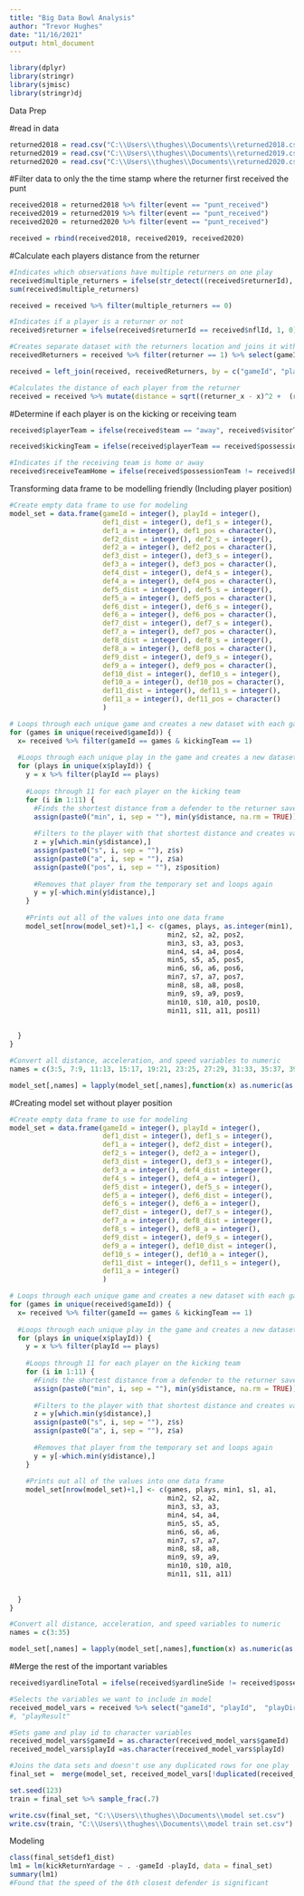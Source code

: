 ```yaml
---
title: "Big Data Bowl Analysis"
author: "Trevor Hughes"
date: "11/16/2021"
output: html_document
---
```


```r
library(dplyr)
library(stringr)
library(sjmisc)
library(stringr)dj

```

############################### Data Prep ###############################
#read in data
```r
returned2018 = read.csv("C:\\Users\\thughes\\Documents\\returned2018.csv")
returned2019 = read.csv("C:\\Users\\thughes\\Documents\\returned2019.csv")
returned2020 = read.csv("C:\\Users\\thughes\\Documents\\returned2020.csv")
```
#Filter data to only the the time stamp where the returner first received the punt
```r
received2018 = returned2018 %>% filter(event == "punt_received")
received2019 = returned2019 %>% filter(event == "punt_received")
received2020 = returned2020 %>% filter(event == "punt_received")

received = rbind(received2018, received2019, received2020)
```

#Calculate each players distance from the returner
```r
#Indicates which observations have multiple returners on one play
received$multiple_returners = ifelse(str_detect((received$returnerId), ";"), 1, 0)
sum(received$multiple_returners)

received = received %>% filter(multiple_returners == 0)

#Indicates if a player is a returner or not
received$returner = ifelse(received$returnerId == received$nflId, 1, 0)

#Creates separate dataset with the returners location and joins it with each row in the original data set where the game and play id match
receivedReturners = received %>% filter(returner == 1) %>% select(gameId, playId,x, y) %>% rename(returner_x = x, returner_y = y)

received = left_join(received, receivedReturners, by = c("gameId", "playId"))

#Calculates the distance of each player from the returner
received = received %>% mutate(distance = sqrt((returner_x - x)^2 +  (returner_y - y)^2))
```

#Determine if each player is on the kicking or receiving team
```r
received$playerTeam = ifelse(received$team == "away", received$visitorTeamAbbr, received$homeTeamAbbr)

received$kickingTeam = ifelse(received$playerTeam == received$possessionTeam, 1, 0)

#Indicates if the receiving team is home or away
received$receiveTeamHome = ifelse(received$possessionTeam != received$homeTeamAbbr, 1, 0)

```

Transforming data frame to be modelling friendly (Including player position)
```r
#Create empty data frame to use for modeling
model_set = data.frame(gameId = integer(), playId = integer(),
                       def1_dist = integer(), def1_s = integer(),
                       def1_a = integer(), def1_pos = character(),
                       def2_dist = integer(), def2_s = integer(),
                       def2_a = integer(), def2_pos = character(),
                       def3_dist = integer(), def3_s = integer(),
                       def3_a = integer(), def3_pos = character(),
                       def4_dist = integer(), def4_s = integer(),
                       def4_a = integer(), def4_pos = character(),
                       def5_dist = integer(), def5_s = integer(),
                       def5_a = integer(), def5_pos = character(),
                       def6_dist = integer(), def6_s = integer(),
                       def6_a = integer(), def6_pos = character(),
                       def7_dist = integer(), def7_s = integer(),
                       def7_a = integer(), def7_pos = character(),
                       def8_dist = integer(), def8_s = integer(),
                       def8_a = integer(), def8_pos = character(),
                       def9_dist = integer(), def9_s = integer(),
                       def9_a = integer(), def9_pos = character(),
                       def10_dist = integer(), def10_s = integer(),
                       def10_a = integer(), def10_pos = character(),
                       def11_dist = integer(), def11_s = integer(),
                       def11_a = integer(), def11_pos = character()
                       )

# Loops through each unique game and creates a new dataset with each game
for (games in unique(received$gameId)) {
  x= received %>% filter(gameId == games & kickingTeam == 1)
  
  #Loops through each unique play in the game and creates a new dataset for each play
  for (plays in unique(x$playId)) {
    y = x %>% filter(playId == plays)
    
    #Loops through 11 for each player on the kicking team
    for (i in 1:11) {
      #Finds the shortest distance from a defender to the returner saves the value
      assign(paste0("min", i, sep = ""), min(y$distance, na.rm = TRUE))
      
      #Filters to the player with that shortest distance and creates values for their speed, acceleration, and position
      z = y[which.min(y$distance),]
      assign(paste0("s", i, sep = ""), z$s)
      assign(paste0("a", i, sep = ""), z$a)
      assign(paste0("pos", i, sep = ""), z$position)
  
      #Removes that player from the temporary set and loops again
      y = y[-which.min(y$distance),]
    }
    
    #Prints out all of the values into one data frame
    model_set[nrow(model_set)+1,] <- c(games, plays, as.integer(min1), s1, a1, pos1,
                                       min2, s2, a2, pos2,
                                       min3, s3, a3, pos3,
                                       min4, s4, a4, pos4,
                                       min5, s5, a5, pos5,
                                       min6, s6, a6, pos6,
                                       min7, s7, a7, pos7,
                                       min8, s8, a8, pos8,
                                       min9, s9, a9, pos9,
                                       min10, s10, a10, pos10,
                                       min11, s11, a11, pos11)
  
  
  }
}

#Convert all distance, acceleration, and speed variables to numeric
names = c(3:5, 7:9, 11:13, 15:17, 19:21, 23:25, 27:29, 31:33, 35:37, 39:41, 43:45)

model_set[,names] = lapply(model_set[,names],function(x) as.numeric(as.character(x)))

```

#Creating model set without player position
```r
#Create empty data frame to use for modeling
model_set = data.frame(gameId = integer(), playId = integer(),
                       def1_dist = integer(), def1_s = integer(),
                       def1_a = integer(), def2_dist = integer(), 
                       def2_s = integer(), def2_a = integer(), 
                       def3_dist = integer(), def3_s = integer(),
                       def3_a = integer(), def4_dist = integer(),
                       def4_s = integer(), def4_a = integer(), 
                       def5_dist = integer(), def5_s = integer(),
                       def5_a = integer(), def6_dist = integer(),
                       def6_s = integer(), def6_a = integer(),
                       def7_dist = integer(), def7_s = integer(),
                       def7_a = integer(), def8_dist = integer(), 
                       def8_s = integer(), def8_a = integer(),
                       def9_dist = integer(), def9_s = integer(),
                       def9_a = integer(), def10_dist = integer(), 
                       def10_s = integer(), def10_a = integer(), 
                       def11_dist = integer(), def11_s = integer(),
                       def11_a = integer()
                       )

# Loops through each unique game and creates a new dataset with each game
for (games in unique(received$gameId)) {
  x= received %>% filter(gameId == games & kickingTeam == 1)
  
  #Loops through each unique play in the game and creates a new dataset for each play
  for (plays in unique(x$playId)) {
    y = x %>% filter(playId == plays)
    
    #Loops through 11 for each player on the kicking team
    for (i in 1:11) {
      #Finds the shortest distance from a defender to the returner saves the value
      assign(paste0("min", i, sep = ""), min(y$distance, na.rm = TRUE))
      
      #Filters to the player with that shortest distance and creates values for their speed, acceleration, and position
      z = y[which.min(y$distance),]
      assign(paste0("s", i, sep = ""), z$s)
      assign(paste0("a", i, sep = ""), z$a)
  
      #Removes that player from the temporary set and loops again
      y = y[-which.min(y$distance),]
    }
    
    #Prints out all of the values into one data frame
    model_set[nrow(model_set)+1,] <- c(games, plays, min1, s1, a1,
                                       min2, s2, a2, 
                                       min3, s3, a3, 
                                       min4, s4, a4, 
                                       min5, s5, a5, 
                                       min6, s6, a6, 
                                       min7, s7, a7, 
                                       min8, s8, a8, 
                                       min9, s9, a9, 
                                       min10, s10, a10, 
                                       min11, s11, a11)
  
  
  }
}

#Convert all distance, acceleration, and speed variables to numeric
names = c(3:35)

model_set[,names] = lapply(model_set[,names],function(x) as.numeric(as.character(x)))

```




#Merge the rest of the important variables
```r
received$yardlineTotal = ifelse(received$yardlineSide != received$possessionTeam, 100 - received$yardlineNumber, received$yardlineNumber)

#Selects the variables we want to include in model
received_model_vars = received %>% select("gameId", "playId",  "playDirection", "returnDirectionIntended", "returnDirectionActual", "quarter", "yardlineTotal", "preSnapHomeScore", "preSnapVisitorScore","kickLength", "kickReturnYardage", "receiveTeamHome")
#, "playResult"

#Sets game and play id to character variables
received_model_vars$gameId = as.character(received_model_vars$gameId)
received_model_vars$playId =as.character(received_model_vars$playId)

#Joins the data sets and doesn't use any duplicated rows for one play
final_set =  merge(model_set, received_model_vars[!duplicated(received_model_vars), ], by = c("gameId", "playId"))

set.seed(123)
train = final_set %>% sample_frac(.7)

write.csv(final_set, "C:\\Users\\thughes\\Documents\\model set.csv")
write.csv(train, "C:\\Users\\thughes\\Documents\\model train set.csv")
```



############################### Modeling #################################
```r
class(final_set$def1_dist)
lm1 = lm(kickReturnYardage ~ . -gameId -playId, data = final_set)
summary(lm1)
#Found that the speed of the 6th closest defender is significant
```